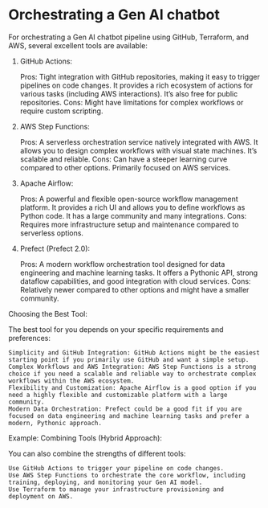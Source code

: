 # Orchestrating a Gen AI chatbot

For orchestrating a Gen AI chatbot pipeline using GitHub, Terraform, and AWS, several excellent tools are available:

1. GitHub Actions:

    Pros: Tight integration with GitHub repositories, making it easy to trigger pipelines on code changes. It provides a rich ecosystem of actions for various tasks (including AWS interactions). It's also free for public repositories.
    Cons: Might have limitations for complex workflows or require custom scripting.

2. AWS Step Functions:

    Pros: A serverless orchestration service natively integrated with AWS. It allows you to design complex workflows with visual state machines. It's scalable and reliable.
    Cons: Can have a steeper learning curve compared to other options. Primarily focused on AWS services.

3. Apache Airflow:

    Pros: A powerful and flexible open-source workflow management platform. It provides a rich UI and allows you to define workflows as Python code. It has a large community and many integrations.
    Cons: Requires more infrastructure setup and maintenance compared to serverless options.

4. Prefect (Prefect 2.0):

    Pros: A modern workflow orchestration tool designed for data engineering and machine learning tasks. It offers a Pythonic API, strong dataflow capabilities, and good integration with cloud services.
    Cons: Relatively newer compared to other options and might have a smaller community.

Choosing the Best Tool:

The best tool for you depends on your specific requirements and preferences:

    Simplicity and GitHub Integration: GitHub Actions might be the easiest starting point if you primarily use GitHub and want a simple setup.
    Complex Workflows and AWS Integration: AWS Step Functions is a strong choice if you need a scalable and reliable way to orchestrate complex workflows within the AWS ecosystem.
    Flexibility and Customization: Apache Airflow is a good option if you need a highly flexible and customizable platform with a large community.
    Modern Data Orchestration: Prefect could be a good fit if you are focused on data engineering and machine learning tasks and prefer a modern, Pythonic approach.

Example: Combining Tools (Hybrid Approach):

You can also combine the strengths of different tools:

    Use GitHub Actions to trigger your pipeline on code changes.
    Use AWS Step Functions to orchestrate the core workflow, including training, deploying, and monitoring your Gen AI model.
    Use Terraform to manage your infrastructure provisioning and deployment on AWS.